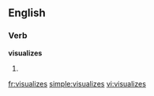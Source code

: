 
==English==

===Verb===
'''visualizes'''

# {{third-person singular of|visualize}}

[[fr:visualizes]]
[[simple:visualizes]]
[[vi:visualizes]]